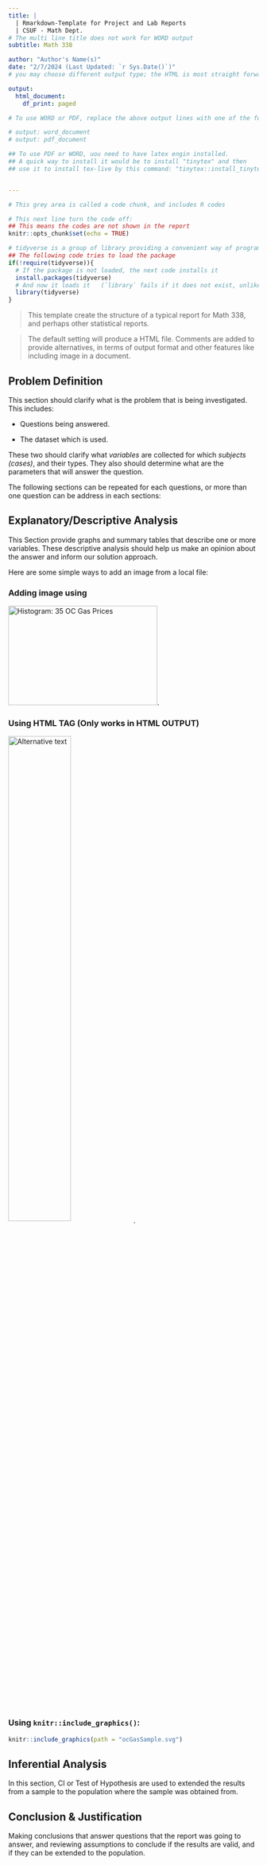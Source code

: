 ```yaml
---
title: | 
  | Rmarkdown-Template for Project and Lab Reports 
  | CSUF - Math Dept.
# The multi line title does not work for WORD output
subtitle: Math 338

author: "Author's Name(s)"
date: "2/7/2024 (Last Updated: `r Sys.Date()`)"
# you may choose different output type; the HTML is most straight forward

output:
  html_document:
    df_print: paged

# To use WORD or PDF, replace the above output lines with one of the following.

# output: word_document
# output: pdf_document

## To use PDF or WORD, uou need to have latex engin installed. 
## A quick way to install it would be to install "tinytex" and then
## use it to install tex-live by this command: "tinytex::install_tinytex()"


---
```


```r
# This grey area is called a code chunk, and includes R codes

# This next line turn the code off:
## This means the codes are not shown in the report
knitr::opts_chunk$set(echo = TRUE) 

# tidyverse is a group of library providing a convenient way of programming R 
## The following code tries to load the package
if(!require(tidyverse)){
  # If the package is not loaded, the next code installs it
  install.packages(tidyverse)
  # And now it loads it   (`library` fails if it does not exist, unlike `require`)
  library(tidyverse)
} 
```

> This template create the structure of a typical report for Math 338, and perhaps other statistical reports.

> The default setting will produce a HTML file. Comments are added to provide alternatives, in terms of output format and other features like including image in a document.


## Problem Definition

This section should clarify what is the problem that is being investigated. This includes:

- Questions being answered.

- The dataset which is used.

These two should clarify what _variables_ are collected for which _subjects (cases)_, and their types. They also should determine what are the parameters that will answer the question.


The following sections can be repeated for each questions, or more than one question can be address in each sections:

## Explanatory/Descriptive Analysis
This Section provide graphs and summary tables that describe one or more variables. These descriptive analysis should help us make an opinion about the answer and inform our solution approach.

Here are some simple ways to add an image from a local file:

### Adding image using ![]()

![Histogram: 35 OC Gas Prices](ocGasSample.png){height=200px width=300px}.

### Using HTML TAG (Only works in HTML OUTPUT)

<img src="ocGasSample.svg" alt="Alternative text" width=50%, 
align="center" caption="Histogram"/>.

### Using `knitr::include_graphics()`:

```r
knitr::include_graphics(path = "ocGasSample.svg")
```


## Inferential Analysis
In this section, CI or Test of Hypothesis are used to extended the results from a sample to the population where the sample was obtained from.

## Conclusion & Justification

Making conclusions that answer questions that the report was going to answer, and reviewing assumptions to conclude if the results are valid, and if they can be extended to the population.

\

\

\



